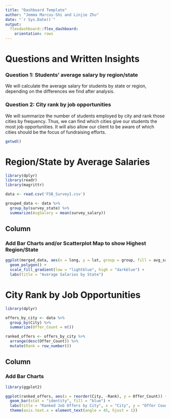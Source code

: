 ```yaml
---
title: "Dashboard Template"
author: "Jemma Marcus-Shi and Linjie Zhu"
date: "`r Sys.Date()`"
output:
  flexdashboard::flex_dashboard:
    orientation: rows
---
```


# Questions and Written Insights 

### Question 1: Students' average salary by region/state

We will calculate the average salary for students by state or region, depending on the differences we find after analysis.

### Question 2: City rank by job opportunities

We will summarize the number of students employed by city and rank those cities by frequency. Thus, we can find which cities give our students the most job opportunities. It will also allow our client to be aware of which cities should be the focus of fundraising efforts. 

```r
getwd()
```


# Region/State by Average Salaries {data-orientation="columns"}

```r
library(dplyr)
library(readr)
library(magrittr)

data <- read.csv('FSB_Survey1.csv')

grouped_data <- data %>%
  group_by(survey_state) %>% 
  summarize(AvgSalary = mean(survey_salary))
```

## Column {data-width="400"}

### Add Bar Charts and/or Scatterplot Map to show Highest Region/State

```r
ggplot(merged_data, aes(x = long, y = lat, group = group, fill = avg_salary)) +
  geom_polygon() +
  scale_fill_gradient(low = "lightblue", high = "darkblue") +
  labs(title = "Average Salaries by State")
```


# City Rank by Job Opportunities {data-orientation="columns"}

```r
library(dplyr)

offers_by_city <- data %>%
  group_by(City) %>%
  summarize(Offer_Count = n())

ranked_offers <- offers_by_city %>%
  arrange(desc(Offer_Count)) %>%
  mutate(Rank = row_number())
```

## Column {data-width="400"}

### Add Bar Charts

```r
library(ggplot2)

ggplot(ranked_offers, aes(x = reorder(City, -Rank), y = Offer_Count)) +
  geom_bar(stat = "identity", fill = "blue") +
  labs(title = "Ranked Job Offers by City", x = "City", y = "Offer Count") +
  theme(axis.text.x = element_text(angle = 45, hjust = 1))
```



